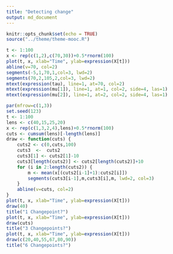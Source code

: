 ---
title: "Detecting change"
output: md_document
---

```{r setup, include=FALSE}
knitr::opts_chunk$set(echo = TRUE)
source("../theme/theme-mooc.R")
```

```{r, flcolours=TRUE}
t <- 1:100
x <- rep(c(1,2),c(70,30))+0.5*rnorm(100)
plot(t, x, xlab="Time", ylab=expression(X[t]))
abline(v=70, col=2)
segments(-5,1,70,1,col=3, lwd=2)
segments(70,2,105,2,col=3, lwd=2)
mtext(expression(tau), line=1, at=70, col=2)
mtext(expression(mu[1]), line=1, at=1, col=2, side=4, las=1)
mtext(expression(mu[2]), line=1, at=2, col=2, side=4, las=1)
```

```{r, flcolours=TRUE}
par(mfrow=c(1,3))
set.seed(123)
t <- 1:100
lens <- c(40,15,25,20)
x <- rep(c(1,3,2,4),lens)+0.5*rnorm(100)
cuts <- cumsum(lens)[-length(lens)]
draw <- function(cuts) {
    cuts2 <- c(0,cuts,100)
    cuts3  <-  cuts2
    cuts3[1] <- cuts2[1]-10
    cuts3[length(cuts2)] <- cuts2[length(cuts2)]+10    
    for (i in 2:length(cuts2)) {
        m <- mean(x[(cuts2[i-1]+1):cuts2[i]])
        segments(cuts3[i-1],m,cuts3[i],m, lwd=2, col=3)
    }
    abline(v=cuts, col=2)
}
plot(t, x, xlab="Time", ylab=expression(X[t]))
draw(40)
title("1 Changepoint?")
plot(t, x, xlab="Time", ylab=expression(X[t]))
draw(cuts)
title("3 Changepoints?")
plot(t, x, xlab="Time", ylab=expression(X[t]))
draw(c(20,40,55,67,80,90))
title("6 Changepoints?")
```


